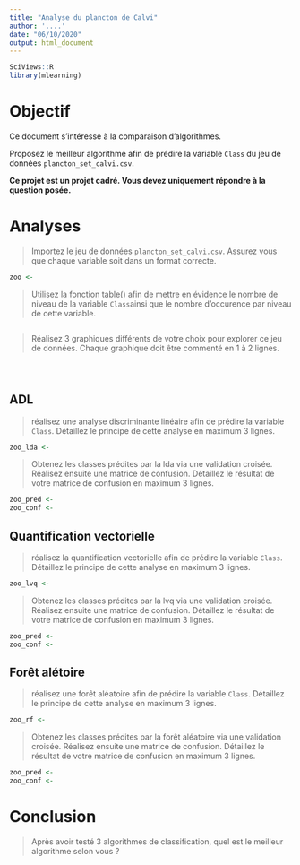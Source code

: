 ```yaml
---
title: "Analyse du plancton de Calvi"
author: '....'
date: "06/10/2020"
output: html_document
---
```


```r
SciViews::R
library(mlearning)
```

# Objectif

Ce document s'intéresse à la comparaison d'algorithmes.

Proposez le meilleur algorithme afin de prédire la variable `Class` du jeu de données `plancton_set_calvi.csv`.

**Ce projet est un projet cadré. Vous devez uniquement répondre à la question posée.**

# Analyses

> Importez le jeu de données `plancton_set_calvi.csv`. Assurez vous que chaque variable soit dans un format correcte. 

```r
zoo <-
```

> Utilisez la fonction table() afin de mettre en évidence le nombre de niveau de la variable `Class`ainsi que le nombre d'occurence par niveau de cette variable.

```r

```

> Réalisez 3 graphiques différents de votre choix pour explorer ce jeu de données. Chaque graphique doit être commenté en 1 à 2 lignes.

```r

```

```r

```

```r

```

## ADL

> réalisez une analyse discriminante linéaire afin de prédire la variable `Class`. Détaillez le principe de cette analyse en maximum 3 lignes. 

```r
zoo_lda <- 
```

> Obtenez les classes prédites par la lda via une validation croisée. Réalisez ensuite une matrice de confusion. Détaillez le résultat de votre matrice de confusion en maximum 3 lignes.

```r
zoo_pred <- 
zoo_conf <- 
```

## Quantification vectorielle

> réalisez la quantification vectorielle afin de prédire la variable `Class`. Détaillez le principe de cette analyse en maximum 3 lignes.

```r
zoo_lvq <- 
```

> Obtenez les classes prédites par la lvq via une validation croisée. Réalisez ensuite une matrice de confusion. Détaillez le résultat de votre matrice de confusion en maximum 3 lignes.

```r
zoo_pred <- 
zoo_conf <- 
```

## Forêt alétoire

> réalisez une forêt aléatoire afin de prédire la variable `Class`. Détaillez le principe de cette analyse en maximum 3 lignes.

```r
zoo_rf <- 
```

> Obtenez les classes prédites par la forêt aléatoire via une validation croisée. Réalisez ensuite une matrice de confusion. Détaillez le résultat de votre matrice de confusion en maximum 3 lignes.

```r
zoo_pred <- 
zoo_conf <- 
```

# Conclusion

> Après avoir testé 3 algorithmes de classification, quel est le meilleur algorithme selon vous ?

